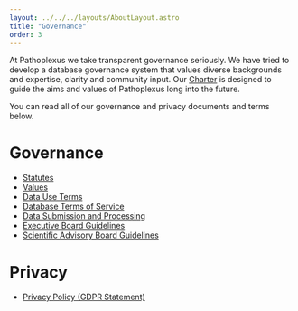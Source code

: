 ```yaml
---
layout: ../../../layouts/AboutLayout.astro
title: "Governance"
order: 3
---
```


At Pathoplexus we take transparent governance seriously. 
We have tried to develop a database governance system that values diverse backgrounds and expertise, clarity and community input.
Our [Charter](/about/governance/values) is designed to guide the aims and values of Pathoplexus long into the future.

You can read all of our governance and privacy documents and terms below.


# Governance

- [Statutes](/about/governance/pathoplexus_statutes)
- [Values](/about/governance/values)
- [Data Use Terms](/about/terms-of-use/data-use-terms)
- [Database Terms of Service](/about/terms-of-use/terms_of_service)
- [Data Submission and Processing](/about/governance/data_submission)
- [Executive Board Guidelines](/about/governance/exec_board_guidelines)
- [Scientific Advisory Board Guidelines](/about/governance/sa_board_guidelines)


# Privacy

- [Privacy Policy (GDPR Statement)](/about/terms-of-use/privacy_policy)

